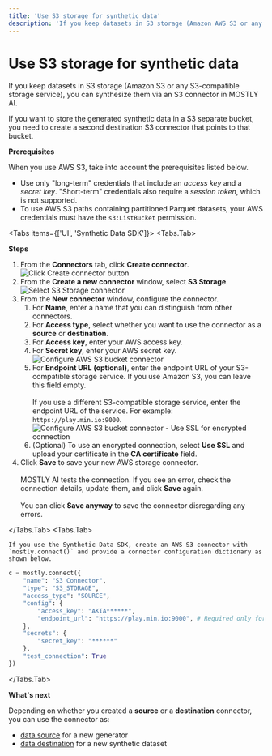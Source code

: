 ```yaml
---
title: 'Use S3 storage for synthetic data'
description: 'If you keep datasets in S3 storage (Amazon AWS S3 or any S3-compatible storage service), you can synthesize them via an S3 connector in MOSTLY AI. If you want to store the generated synthetic data in a separate S3 bucket, you need to create a second destination S3 connector that points to that bucket.'
---
```



# Use S3 storage for synthetic data

If you keep datasets in S3 storage (Amazon S3 or any S3-compatible storage service), you can synthesize them via an S3 connector in MOSTLY AI.

If you want to store the generated synthetic data in a S3 separate bucket, you need to create a second destination S3 connector that points to that bucket.

**Prerequisites**

When you use AWS S3, take into account the prerequisites listed below.

- Use only "long-term" credentials that include an _access key_ and a _secret key_. "Short-term" credentials also require a _session token_, which is not supported.
- To use AWS S3 paths containing partitioned Parquet datasets, your AWS credentials must have the `s3:ListBucket` permission.

<Tabs items={['UI', 'Synthetic Data SDK']}>
<Tabs.Tab>

**Steps**

1.  From the **Connectors** tab, click **Create connector**.
    <Image src="/docimages/connectors/create-connector-01-click.webp" alt="Click Create connector button" width={800} height={500} />
2.  From the **Create a new connector** window, select **S3 Storage**.
    <Image src="/docimages/connectors/s3/create-connector-02-select-s3-storage.webp" alt="Select S3 Storage connector" width={800} height={500} />
3.  From the **New connector** window, configure the connector.
    1. For **Name**, enter a name that you can distinguish from other connectors.
    2. For **Access type**, select whether you want to use the connector as a **source** or **destination**.
    3. For **Access key**, enter your AWS access key.
    4. For **Secret key**, enter your AWS secret key.
       <Image src="/docimages/connectors/s3/create-connector-03-configure-aws-bucket.webp" alt="Configure AWS S3 bucket connector" width={300} height={500} />
    5. For **Endpoint URL (optional)**, enter the endpoint URL of your S3-compatible storage service.
       <Callout>
         If you use Amazon S3, you can leave this field empty.
         <br />
         <br />
         If you use a different S3-compatible storage service, enter the endpoint URL of the service. For example: `https://play.min.io:9000`.
       </Callout>
       <Image src="/docimages/connectors/s3/create-connector-04-use-ssl.webp" alt="Configure AWS S3 bucket connector - Use SSL for encrypted connection" width={300} height={500} />
    6. (Optional) To use an encrypted connection, select **Use SSL** and upload your certificate in the **CA certificate** field.
4.  Click **Save** to save your new AWS storage connector.<br /><br />
    MOSTLY AI tests the connection. If you see an error, check the connection details, update them, and click **Save** again.<br /><br />
    You can click **Save anyway** to save the connector disregarding any errors.

</Tabs.Tab>
<Tabs.Tab>

    If you use the Synthetic Data SDK, create an AWS S3 connector with `mostly.connect()` and provide a connector configuration dictionary as shown below.

```python copy filename="python" {3}
c = mostly.connect({
    "name": "S3 Connector",
    "type": "S3_STORAGE",
    "access_type": "SOURCE",
    "config": {
        "access_key": "AKIA******",
        "endpoint_url": "https://play.min.io:9000", # Required only for S3-compatible storage services
    },
    "secrets": {
        "secret_key": "******"
    },
    "test_connection": True
})
```

</Tabs.Tab>
</Tabs>

**What's next**

Depending on whether you created a **source** or a **destination** connector, you can use the connector as:

- [data source](../use/data-source) for a new generator
- [data destination](../use/data-destination) for a new synthetic dataset
